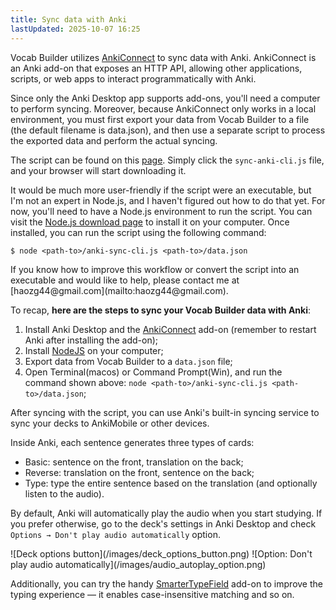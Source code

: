 ```yaml
---
title: Sync data with Anki
lastUpdated: 2025-10-07 16:25
---
```


Vocab Builder utilizes [AnkiConnect](https://ankiweb.net/shared/info/2055492159) to sync data with Anki. AnkiConnect is an Anki add-on that exposes an HTTP API, allowing other applications, scripts, or web apps to interact programmatically with Anki.

Since only the Anki Desktop app supports add-ons, you'll need a computer to perform syncing. Moreover, because AnkiConnect only works in a local environment, you must first export your data from Vocab Builder to a file (the default filename is data.json), and then use a separate script to process the exported data and perform the actual syncing.

The script can be found on this [page](https://github.com/OahMada/anki-sync/releases). Simply click the `sync-anki-cli.js` file, and your browser will start downloading it.

It would be much more user-friendly if the script were an executable, but I'm not an expert in Node.js, and I haven't figured out how to do that yet. For now, you'll need to have a Node.js environment to run the script. You can visit the [Node.js download page](https://nodejs.org/en/download) to install it on your computer. Once installed, you can run the script using the following command:

```
$ node <path-to>/anki-sync-cli.js <path-to>/data.json
```

<Aside>
	If you know how to improve this workflow or convert the script into an executable and would like to help, please contact me at
	[haozg44@gmail.com](mailto:haozg44@gmail.com).
</Aside>

To recap, **here are the steps to sync your Vocab Builder data with Anki**:

1. Install Anki Desktop and the [AnkiConnect](https://ankiweb.net/shared/info/2055492159) add-on (remember to restart Anki after installing the add-on);
2. Install [NodeJS](https://nodejs.org/en/download) on your computer;
3. Export data from Vocab Builder to a `data.json` file;
4. Open Terminal(macos) or Command Prompt(Win), and run the command shown above:
   `node <path-to>/anki-sync-cli.js <path-to>/data.json`;

After syncing with the script, you can use Anki's built-in syncing service to sync your decks to AnkiMobile or other devices.

Inside Anki, each sentence generates three types of cards:

- Basic: sentence on the front, translation on the back;
- Reverse: translation on the front, sentence on the back;
- Type: type the entire sentence based on the translation (and optionally listen to the audio).

By default, Anki will automatically play the audio when you start studying. If you prefer otherwise, go to the deck's settings in Anki Desktop and check `Options → Don't play audio automatically` option.

<ImageOuterWrapper>
	<ImageWrapper>![Deck options button](/images/deck_options_button.png)</ImageWrapper>
	<ImageWrapper>![Option: Don't play audio automatically](/images/audio_autoplay_option.png)</ImageWrapper>
</ImageOuterWrapper>

Additionally, you can try the handy [SmarterTypeField](https://ankiweb.net/shared/info/1371444066) add-on to improve the typing experience — it enables case-insensitive matching and so on.
